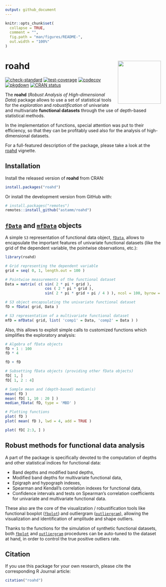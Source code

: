 ```yaml
---
output: github_document
---
```


<!-- README.md is generated from README.Rmd. Please edit that file -->

```r
knitr::opts_chunk$set(
  collapse = TRUE,
  comment = "",
  fig.path = "man/figures/README-",
  out.width = "100%"
)
```

# roahd <a href='https://astamm.github.io/roahd'><img src='man/figures/logo.png' align="right" height="139" /></a>

<!-- badges: start -->
[![check-standard](https://github.com/astamm/roahd/workflows/R-CMD-check/badge.svg)](https://github.com/astamm/roahd/actions)
[![test-coverage](https://github.com/astamm/roahd/workflows/test-coverage/badge.svg)](https://github.com/astamm/roahd/actions)
[![codecov](https://codecov.io/gh/astamm/roahd/branch/master/graph/badge.svg)](https://codecov.io/gh/astamm/roahd)
[![pkgdown](https://github.com/astamm/roahd/workflows/pkgdown/badge.svg)](https://github.com/astamm/roahd/actions)
[![CRAN status](https://www.r-pkg.org/badges/version/roahd)](https://CRAN.R-project.org/package=roahd)
<!-- badges: end -->

The __roahd__ (_Robust Analysis of High-dimensional Data_) package allows to use
a set of statistical tools for the _exploration_ and _robustification_ of
univariate and multivariate __functional datasets__ through the use of
depth-based statistical methods.

In the implementation of functions, special attention was put to their
efficiency, so that they can be profitably used also for the analysis of
high-dimensional datasets.

For a full-featured description of the package, please take a look at the
[roahd](https://astamm.github.io/roahd/articles/roahd.html) vignette.

## Installation

Install the released version of **roahd** from CRAN:

```r
install.packages("roahd")
```

Or install the development version from GitHub with:

```r
# install.packages("remotes")
remotes::install_github("astamm/roahd")
```

## [`fData`](https://astamm.github.io/roahd/reference/fData.html) and [`mfData`](https://astamm.github.io/roahd/reference/mfData.html) objects

A simple `S3` representation of functional data object, [`fData`](https://astamm.github.io/roahd/reference/fData.html), allows to
encapsulate the important features of univariate functional datasets (like the
grid of the dependent variable, the pointwise observations, etc.):

```r
library(roahd)

# Grid representing the dependent variable
grid = seq( 0, 1, length.out = 100 )

# Pointwise measurements of the functional dataset
Data = matrix( c( sin( 2 * pi * grid ),
                  cos ( 2 * pi * grid ),
                  sin( 2 * pi * grid + pi / 4 ) ), ncol = 100, byrow = TRUE )

# S3 object encapsulating the univariate functional dataset            
fD = fData( grid, Data )

# S3 representation of a multivariate functional dataset
mfD = mfData( grid, list( 'comp1' = Data, 'comp2' = Data ) )
```

Also, this allows to exploit simple calls to customized functions which
simplifies the exploratory analysis:

```r
# Algebra of fData objects
fD + 1 : 100
fD * 4

fD + fD

# Subsetting fData objects (providing other fData objects)
fD[ 1, ]
fD[ 1, 2 : 4]

# Sample mean and (depth-based) median(s)
mean( fD )
mean( fD[ 1, 10 : 20 ] )
median_fData( fD, type = 'MBD' )
```

```r
# Plotting functions
plot( fD )
plot( mean( fD ), lwd = 4, add = TRUE )

plot( fD[ 2:3, ] )
```

## Robust methods for functional data analysis

A part of the package is specifically devoted to the computation of depths and
other statistical indices for functional data:

  - Band depths and modified band depths,
  - Modified band depths for multivariate functional data,
  - Epigraph and hypograph indexes,
  - Spearman and Kendall's correlation indexes for functional data,
  - Confidence intervals and tests on Spearman's correlation coefficients for
  univariate and multivariate functional data.

These also are the core of the visualization / robustification tools like
functional boxplot
([`fbplot`](https://astamm.github.io/roahd/reference/fbplot.html)) and
outliergram
([`outliergram`](https://astamm.github.io/roahd/reference/outliergram.html)),
allowing the visualization and identification of amplitude and shape outliers.

Thanks to the functions for the simulation of synthetic functional datasets,
both [`fbplot`](https://astamm.github.io/roahd/reference/fbplot.html) and
[`outliergram`](https://astamm.github.io/roahd/reference/outliergram.html)
procedures can be auto-tuned to the dataset at hand, in order to control the
true positive outliers rate.

## Citation

If you use this package for your own research, please cite the corresponding R
Journal article:

```r
citation("roahd")
```
